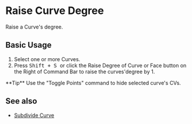 
# Raise Curve Degree

<Reference shortcut="Shift + S" command="Raise Degree" button="Right of Command Bar" buttonIcon="button-raise-degree-curve-face" />

Raise a Curve's degree.

## Basic Usage

1. Select one or more Curves.
2. Press <kbd> Shift + S </kbd> or click the Raise Degree of Curve or Face button <ButtonIcon type="button-raise-degree-curve-face"/> on the Right of Command Bar to raise the curves'degree by 1.


<VideoPlayer fileName="raise-degree-curve"/>

<Callout type="info" emoji="💡">
    **Tip**
    Use the "Toggle Points" command to hide selected curve's CVs.
<VideoPlayer fileName="raise-degree-curve-hidepoints"/>
</Callout>

## See also
- [Subdivide Curve](subdivide-curve)